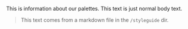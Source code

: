 
<Meta title="Palettes" />

This is information about our palettes. This text is just normal body text.

> This text comes from a markdown file in the `/styleguide` dir.
